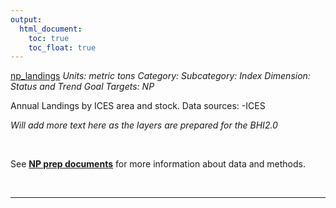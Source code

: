 ```yaml
---
output:
  html_document:
    toc: true
    toc_float: true
---
```


[np_landings](https://github.com/OHI-Science/bhi/blob/master/baltic/layers/np_landings_bhi2015.csv)
*Units: metric tons*
*Category:*
*Subcategory:*
*Index Dimension: Status and Trend*
*Goal Targets: NP*

Annual Landings by ICES area and stock.  Data sources:  -ICES

*Will add more text here as the layers are prepared for the BHI2.0*

<br>

See [**NP prep documents**](https://github.com/OHI-Science/bhi-1.0-archive/blob/draft/baltic2015/prep/NP/np_prep.md) for more information about data and methods.

<br>

--- 
